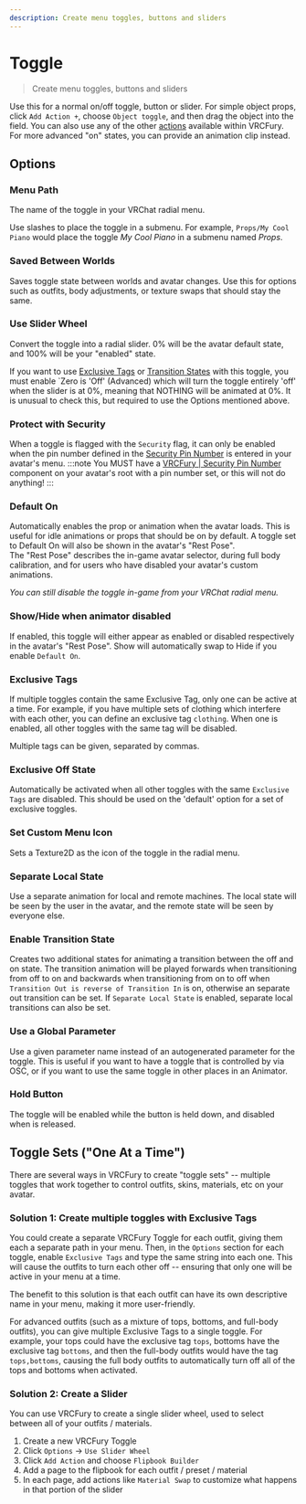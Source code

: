 ---
description: Create menu toggles, buttons and sliders
---

# Toggle

> Create menu toggles, buttons and sliders

Use this for a normal on/off toggle, button or slider. For simple object props, click `Add Action +`, choose `Object toggle`, and then drag the object into the field. You can also use any of the other [actions](/actions) available within VRCFury. For more advanced "on" states, you can provide an animation clip instead.

## Options

### Menu Path

The name of the toggle in your VRChat radial menu.

Use slashes to place the toggle in a submenu. For example, `Props/My Cool Piano` would place the toggle _My Cool Piano_ in a submenu named _Props_.

### Saved Between Worlds

Saves toggle state between worlds and avatar changes. Use this for options such as outfits, body adjustments, or texture swaps that should stay the same.

### Use Slider Wheel

Convert the toggle into a radial slider. 0% will be the avatar default state, and 100% will be your "enabled" state.

If you want to use [Exclusive Tags](/components/toggle#exclusive-tags) or [Transition States](/components/toggle#enable-transition-state) with this toggle, you must enable `Zero is 'Off' (Advanced) which will turn the toggle entirely 'off' when the slider is at 0%, meaning that NOTHING will be animated at 0%. It is unusual to check this, but required to use the Options mentioned above.

### Protect with Security

When a toggle is flagged with the `Security` flag, it can only be enabled when the pin number defined in the [Security Pin Number](/components/other#security-pin-number) is entered in your avatar's menu.
:::note
You MUST have a [VRCFury | Security Pin Number](/components/other#security-pin-number) component on your avatar's root with a pin number set, or this will not do anything!
:::

### Default On

Automatically enables the prop or animation when the avatar loads. This is useful for idle animations or props that should be on by default.
A toggle set to Default On will also be shown in the avatar's "Rest Pose".\
The "Rest Pose" describes the in-game avatar selector, during full body calibration, and for users who have disabled your avatar's custom animations.

_You can still disable the toggle in-game from your VRChat radial menu._

### Show/Hide when animator disabled

If enabled, this toggle will either appear as enabled or disabled respectively in the avatar's "Rest Pose". Show will automatically swap to Hide if you enable `Default On`.

### Exclusive Tags

If multiple toggles contain the same Exclusive Tag, only one can be active at a time. For example,
if you have multiple sets of clothing which interfere with each other, you can define an exclusive tag `clothing`. When one is enabled, all other toggles with the same tag will be disabled.

Multiple tags can be given, separated by commas.

### Exclusive Off State

Automatically be activated when all other toggles with the same `Exclusive Tags` are disabled. This should be used on the 'default' option for a set of exclusive toggles.

### Set Custom Menu Icon

Sets a Texture2D as the icon of the toggle in the radial menu.

### Separate Local State

Use a separate animation for local and remote machines. The local state will be seen by the user in the avatar, and the remote state will be seen by everyone else.

### Enable Transition State

Creates two additional states for animating a transition between the off and on state. The transition animation will be played forwards when transitioning from off to on and backwards when transitioning from on to off when `Transition Out is reverse of Transition In` is on, otherwise an separate out transition can be set. If `Separate Local State` is enabled, separate local transitions can also be set.

### Use a Global Parameter

Use a given parameter name instead of an autogenerated parameter for the toggle. This is useful if you want to have a toggle that is controlled by via OSC, or if you want to use the same toggle in other places in an Animator.

### Hold Button

The toggle will be enabled while the button is held down, and disabled when is released.

## Toggle Sets ("One At a Time")

There are several ways in VRCFury to create "toggle sets" -- multiple toggles that work together to control outfits, skins, materials, etc on your avatar.

### Solution 1: Create multiple toggles with Exclusive Tags

You could create a separate VRCFury Toggle for each outfit, giving them each a separate path in your menu. Then, in the `Options` section for each toggle, enable `Exclusive Tags` and type the same string into each one. This will cause the outfits to turn each other off -- ensuring that only one will be active in your menu at a time.

The benefit to this solution is that each outfit can have its own descriptive name in your menu, making it more user-friendly.

For advanced outfits (such as a mixture of tops, bottoms, and full-body outfits), you can give multiple Exclusive Tags to a single toggle. For example, your tops could have the exclusive tag `tops`, bottoms have the exclusive tag `bottoms`, and then the full-body outfits would have the tag `tops,bottoms`, causing the full body outfits to automatically turn off all of the tops and bottoms when activated.

### Solution 2: Create a Slider

You can use VRCFury to create a single slider wheel, used to select between all of your outfits / materials.

1. Create a new VRCFury Toggle
2. Click `Options` -> `Use Slider Wheel`
3. Click `Add Action` and choose `Flipbook Builder`
4. Add a page to the flipbook for each outfit / preset / material
5. In each page, add actions like `Material Swap` to customize what happens in that portion of the slider
